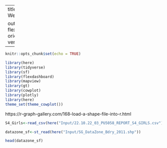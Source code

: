 
---
title: "S4 Girls Average Wellbeing Scores in Scotland"

output:
  flexdashboard::flex_dashboard:
    orientation: rows
    vertical_layout: scroll
---

```r
knitr::opts_chunk$set(echo = TRUE)
```


```r

library(here)
library(tidyverse)
library(sf)
library(flexdashboard)
library(mapview)
library(gt)
library(cowplot)
library(plotly)
library(here)
theme_set(theme_cowplot())
```

https://r-graph-gallery.com/168-load-a-shape-file-into-r.html


```r
S4_Girls<-read_csv(here("Input/22.10.22_03_PU5058_REPORT_S4_GIRLS.csv"))

datazone_sf<-st_read(here("Input/SG_DataZone_Bdry_2011.shp"))
```

```r
head(datazone_sf)
```